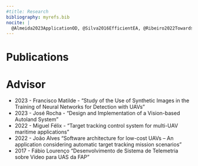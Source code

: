 ```yaml
---
#title: Research
bibliography: myrefs.bib
nocite: |
  @Almeida2023ApplicationOD, @Silva2016EfficientEA, @Ribeiro2022TowardsTA, @Flix2023VisionbasedCM
---
```


# Publications

::: {#refs}
:::

# Advisor

<!-- - 2023 - Soares "- 2023 - Francisco Matilde - "Study of the Use of Synthetic Images in the Training of Neural Networks for Detection with UAVs""
- 2023 - Branco Kalman fusion "- 2023 - Francisco Matilde - "Study of the Use of Synthetic Images in the Training of Neural Networks for Detection with UAVs" -->

- 2023 - Francisco Matilde - "Study of the Use of Synthetic Images in the Training of Neural Networks for Detection with UAVs"
- 2023 - José Rocha - "Design and Implementation of a Vision-based Autoland System"
- 2022 - Miguel Félix - "Target tracking control system for multi-UAV maritime
applications"
- 2022 - João Alves "Software architecture for low-cost UAVs – An application considering automatic target tracking mission scenarios"
- 2017 - Fábio Lourenço "Desenvolvimento de Sistema de Telemetria sobre Vídeo para UAS da FAP"
<!-- https://www.academiafa.edu.pt/paginas/revcientif1571214007_footer1571213530_352academiafa/ficheiros/revcientif/revista-ci-ntifica-vers-o-final-publicada_534.pdf -->